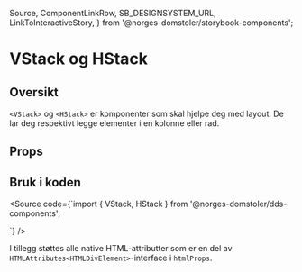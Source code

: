   Source,
  ComponentLinkRow,
  SB_DESIGNSYSTEM_URL,
  LinkToInteractiveStory,
} from '@norges-domstoler/storybook-components';

<Meta of={StackStories} />

# VStack og HStack

<ComponentLinkRow
  docsHref="https://design.domstol.no/987b33f71/p/8539cc-stack"
  githubHref="https://github.com/domstolene/designsystem/tree/main/packages/components/src/components/Stack"
/>

## Oversikt

`<VStack>` og `<HStack>` er komponenter som skal hjelpe deg med layout.
De lar deg respektivt legge elementer i en kolonne eller rad.

## Props

<Canvas of={StackStories.VStackDefault} />
<Controls of={StackStories.VStackDefault} />

## Bruk i koden

<Source
  code={`import { VStack, HStack } from '@norges-domstoler/dds-components';

<VStack gap="x1">
  <div />
  <div />
  <div />
</VStack>

<HStack justify="space-between">
  <div />
  <div />
  <div />
</HStack>
`} />

I tillegg støttes alle native HTML-attributter som er en del av `HTMLAttributes<HTMLDivElement>`-interface i `htmlProps`.
